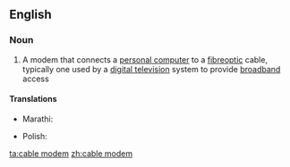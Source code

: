 ==English==

===Noun===
{{wikipedia}}
{{en-noun}}

# {{lb|en|Internet}} A modem that connects a [[personal computer]] to a [[fibreoptic]] cable, typically one used by a [[digital television]] system to provide [[broadband]] access

====Translations====
{{trans-top|A modem that connects a personal computer to a fibreoptic cable}}
* Marathi: {{t|mr|केबल मोडेम|m|tr=kebala moḍema|sc=Deva}}
{{trans-mid}}
* Polish: {{t|pl|modem kablowy|m}}
{{trans-bottom}}

[[ta:cable modem]]
[[zh:cable modem]]